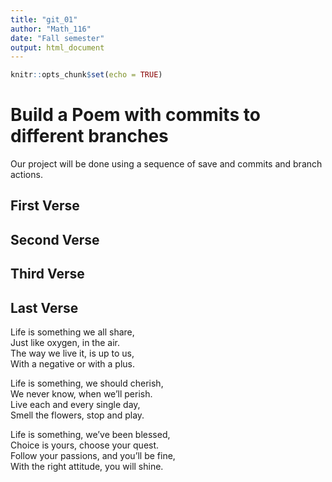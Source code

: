 ```yaml
---
title: "git_01"
author: "Math_116"
date: "Fall semester"
output: html_document
---
```


```r
knitr::opts_chunk$set(echo = TRUE)
```
# Build a Poem with commits to different branches
Our project will be done using a sequence of save and commits and branch actions.
<!-- Do not modify or change any text in "!--" bracketed areas such as this --- these are instructions to
you, if you change any of this the git program will notice it and compromise your git merging strategy !-->

## First Verse 
<!--Put the first five lines of a poem by Lewis Carrol in this section!-->

## Second Verse
<!--Put the first five lines of a poem by Robert Frost here!-->

## Third Verse
<!--Put the first two verses of The Walrus and the Carpenter here!-->

## Last Verse
<!--Put a short poem of your choice 8-20 lines,here!-->

Life is something we all share,   
Just like oxygen, in the air.   
The way we live it, is up to us,   
With a negative or with a plus.  

Life is something, we should cherish,   
We never know, when we'll perish.   
Live each and every single day,   
Smell the flowers, stop and play.  

Life is something, we've been blessed,   
Choice is yours, choose your quest.   
Follow your passions, and you'll be fine,   
With the right attitude, you will shine.  
